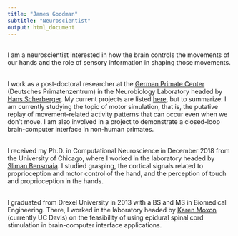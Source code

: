 ```yaml
---
title: "James Goodman"
subtitle: "Neuroscientist"
output: html_document
---
```


<link rel="stylesheet" href="styles.css" type="text/css">
<link rel="stylesheet" href="./css/academicons.min.css"/>

<!--<img src="images/two-yellow-labrador-retriever-puppies-1108099.jpg" style="width:40%; border:10px solid; margin-right: 20px" align="left">-->

<br>
I am a neuroscientist interested in how the brain controls the movements of our hands and the role of sensory information in shaping those movements.<br><br>

I work as a post-doctoral researcher at the [German Primate Center](https://www.dpz.eu/en/home.html) (Deutsches Primatenzentrum) in the Neurobiology Laboratory headed by [Hans Scherberger](https://www.dpz.eu/en/unit/neurobiology.html). My current projects are listed [here](projects.html), but to summarize: I am currently studying the topic of motor simulation, that is, the putative replay of movement-related activity patterns that can occur even when we don't move. I am also involved in a project to demonstrate a closed-loop brain-computer interface in non-human primates.<br><br>

I received my Ph.D. in Computational Neuroscience in December 2018 from the University of Chicago, where I worked in the laboratory headed by [Sliman Bensmaia](http://bensmaialab.org/). I studied grasping, the cortical signals related to proprioception and motor control of the hand, and the perception of touch and proprioception in the hands.<br><br>

I graduated from Drexel University in 2013 with a BS and MS in Biomedical Engineering. There, I worked in the laboratory headed by [Karen Moxon](https://moxonlab.bme.ucdavis.edu/) (currently UC Davis) on the feasibility of using epidural spinal cord stimulation in brain-computer interface applications.<br>